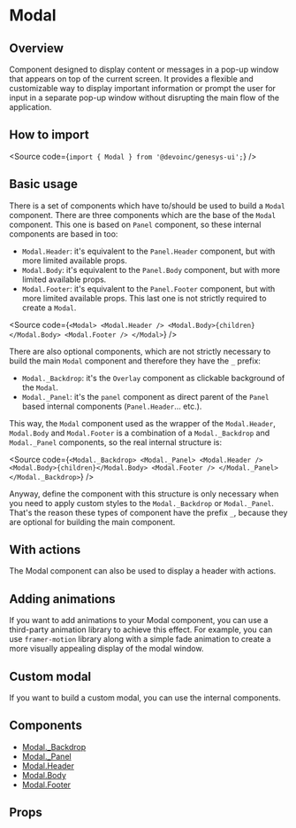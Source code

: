 

<Meta of={Stories} />

# Modal

## Overview

Component designed to display content or messages in a pop-up window that appears on top of the current screen.
It provides a flexible and customizable way to display important information or prompt the user for
input in a separate pop-up window without disrupting the main flow of the application.

## How to import

<Source code={`import { Modal } from '@devoinc/genesys-ui';`} />

## Basic usage

<Canvas of={Stories.Base} />

There is a set of components which have to/should be used to build a `Modal` component.
There are three components which are the base of the `Modal` component. This one is
based on `Panel` component, so these internal components are based in too:

- `Modal.Header`: it's equivalent to the `Panel.Header` component, but with more limited available props.
- `Modal.Body`: it's equivalent to the `Panel.Body` component, but with more limited available props.
- `Modal.Footer`: it's equivalent to the `Panel.Footer` component, but with more limited available props.
  This last one is not strictly required to create a `Modal`.

<Source
  code={`
<Modal>
  <Modal.Header />
  <Modal.Body>{children}</Modal.Body>
  <Modal.Footer />
</Modal>
`}
/>

There are also optional components, which are not strictly necessary to build the main `Modal`
component and therefore they have the `_` prefix:

- `Modal._Backdrop`: it's the `Overlay` component as clickable background of the `Modal`.
- `Modal._Panel`: it's the `panel` component as direct parent of the `Panel` based internal components
  (`Panel.Header`... etc.).

This way, the `Modal` component used as the wrapper of the `Modal.Header`, `Modal.Body` and
`Modal.Footer` is a combination of a `Modal._Backdrop` and `Modal._Panel` components,
so the real internal structure is:

<Source
  code={`
<Modal._Backdrop>
  <Modal._Panel>
    <Modal.Header />
    <Modal.Body>{children}</Modal.Body>
    <Modal.Footer />
  </Modal._Panel>
</Modal._Backdrop>
`}
/>

Anyway, define the component with this structure is only necessary when you need to apply custom styles to the
`Modal._Backdrop` or `Modal._Panel`. That's the reason these types of component have the prefix `_`,
because they are optional for building the main component.

## With actions

The Modal component can also be used to display a header with actions.

<Canvas of={Stories.WithActions} />

## Adding animations

If you want to add animations to your Modal component,
you can use a third-party animation library to achieve this effect.
For example, you can use `framer-motion` library along with a simple fade animation to create a more visually appealing display of the modal window.

<Canvas of={Stories.Animated} />

## Custom modal

If you want to build a custom modal, you can use the internal components.

<Canvas of={Stories.Custom} />

## Components

- [Modal.\_Backdrop](?path=/docs/components-layout-modal-components--docs#modal_backdrop)
- [Modal.\_Panel](?path=/docs/components-layout-modal-components--docs#modal_panel)
- [Modal.Header](?path=/docs/components-layout-modal-components--docs#modalheader)
- [Modal.Body](?path=/docs/components-layout-modal-components--docs#modalbody)
- [Modal.Footer](?path=/docs/components-layout-modal-components--docs#modalfooter)

## Props

<ArgTypes of={Stories} />
